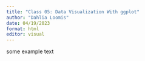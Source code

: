 ```yaml
---
title: "Class 05: Data Visualization With ggplot"
author: "Dahlia Loomis"
date: 04/19/2023
format: html
editor: visual
---
```


some example text
